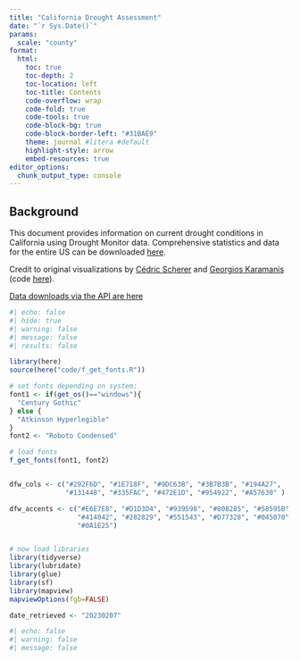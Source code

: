 ```yaml
---
title: "California Drought Assessment"
date: "`r Sys.Date()`"
params: 
  scale: "county"
format: 
  html:
    toc: true
    toc-depth: 2
    toc-location: left
    toc-title: Contents
    code-overflow: wrap
    code-fold: true
    code-tools: true
    code-block-bg: true
    code-block-border-left: "#31BAE9"
    theme: journal #litera #default
    highlight-style: arrow
    embed-resources: true
editor_options: 
  chunk_output_type: console
---
```


## Background

This document provides information on current drought conditions in California using Drought Monitor data. Comprehensive statistics and data for the entire US can be downloaded [here](https://droughtmonitor.unl.edu/DmData/DataDownload/ComprehensiveStatistics.aspx).

Credit to original visualizations by [Cédric Scherer](https://cedricscherer.com) and [Georgios Karamanis](https://karaman.is) (code [here](https://github.com/gkaramanis/drought_viz_sciam-shared)).

<aside>
[Data downloads via the API are here](https://droughtmonitor.unl.edu/DmData/DataDownload/WebServiceInfo.aspx#comp)
</aside>


```r
#| echo: false
#| hide: true
#| warning: false
#| message: false
#| results: false

library(here)
source(here("code/f_get_fonts.R"))

# set fonts depending on system:
font1 <- if(get_os()=="windows"){
  "Century Gothic"
} else {
  "Atkinson Hyperlegible"
}
font2 <- "Roboto Condensed"

# load fonts
f_get_fonts(font1, font2)


dfw_cols <- c("#292F6D", "#1E718F", "#9DC63B", "#3B7B3B", "#194A27",
              "#131448", "#335FAC", "#472E1D", "#954922", "#A57630" )

dfw_accents <- c("#E6E7E8", "#D1D3D4", "#939598", "#808285", "#58595B",
                 "#414042", "#282829", "#551543", "#D77328", "#045070",
                 "#0A1E25")


# now load libraries
library(tidyverse)
library(lubridate)
library(glue)
library(sf)
library(mapview)
mapviewOptions(fgb=FALSE)

date_retrieved <- "20230207"


```

```r
#| echo: false
#| warning: false
#| message: false

```


